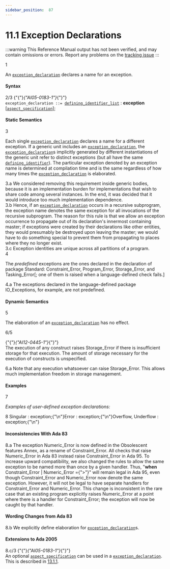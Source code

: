 ```yaml
---
sidebar_position:  87
---
```


# 11.1 Exception Declarations

:::warning
This Reference Manual output has not been verified,
and may contain omissions or errors.
Report any problems on the [tracking issue](https://github.com/ada-lang-io/ada-lang-io/issues/20)
:::


<AnnotatedOnly>
<MarginText>
1
</MarginText>
</AnnotatedOnly>
<p>An <code><a href="../AA-11/AA-11.1#S0303">exception_declaration</a></code> declares a name for an exception. <br /></p>


#### Syntax

<AnnotatedOnly>
<MarginText>
2/3
</MarginText>
</AnnotatedOnly>

<CodeBlock>
{"{"}<em>{"AI05-0183-1"}</em>{"}"} <br /><code>exception_declaration</code><a id="S0303"></a><code> ::= </code><code><a href="../AA-3/AA-3.3#S0033">defining_identifier_list</a></code> : <strong>exception</strong><br />   [<code><a href="../AA-13/AA-13.1#S0346">aspect_specification</a></code>];<br />

</CodeBlock>

#### Static Semantics

<AnnotatedOnly>
<MarginText>
3
</MarginText>
</AnnotatedOnly>
<p>Each single <code><a href="../AA-11/AA-11.1#S0303">exception_declaration</a></code> declares a name for a different exception. If a generic unit includes an <code><a href="../AA-11/AA-11.1#S0303">exception_declaration</a></code>, the <code><a href="../AA-11/AA-11.1#S0303">exception_declaration</a></code>s implicitly generated by different instantiations of the generic unit refer to distinct exceptions (but all have the same <code><a href="../AA-3/AA-3.1#S0022">defining_identifier</a></code>). The particular exception denoted by an exception name is determined at compilation time and is the same regardless of how many times the <code><a href="../AA-11/AA-11.1#S0303">exception_declaration</a></code> is elaborated. <br /></p>

<AnnotatedOnly>
<MarginText>
3.a
</MarginText>
</AnnotatedOnly>
<Admonition type="aarm" aarm="reason" title="Reason: ">
<strong></strong>We considered removing this requirement inside generic bodies, because it is an implementation burden for implementations that wish to share code among several instances. In the end, it was decided that it would introduce too much implementation dependence. <br /></Admonition>

<AnnotatedOnly>
<MarginText>
3.b
</MarginText>
</AnnotatedOnly>
<Admonition type="aarm" aarm="ramification" title="Ramification: ">
<strong></strong>Hence, if an <code><a href="../AA-11/AA-11.1#S0303">exception_declaration</a></code> occurs in a recursive subprogram, the exception name denotes the same exception for all invocations of the recursive subprogram. The reason for this rule is that we allow an exception occurrence to propagate out of its declaration's innermost containing master; if exceptions were created by their declarations like other entities, they would presumably be destroyed upon leaving the master; we would have to do something special to prevent them from propagating to places where they no longer exist. <br /></Admonition>

<AnnotatedOnly>
<MarginText>
3.c
</MarginText>
</AnnotatedOnly>
<Admonition type="aarm" aarm="ramification" title="Ramification: ">
<strong></strong>Exception identities are unique across all partitions of a program. <br /></Admonition>

<AnnotatedOnly>
<MarginText>
4
</MarginText>
</AnnotatedOnly>
<p>The <em>predefined</em> exceptions are the ones declared in the declaration of package Standard: Constraint_Error, Program_Error, Storage_Error, and Tasking_Error[; one of them is raised when a language-defined check fails.] <br /></p>

<AnnotatedOnly>
<MarginText>
4.a
</MarginText>
</AnnotatedOnly>
<Admonition type="aarm" aarm="ramification" title="Ramification: ">
<strong></strong>The exceptions declared in the language-defined package IO_Exceptions, for example, are not predefined. <br /></Admonition>


#### Dynamic Semantics

<AnnotatedOnly>
<MarginText>
5
</MarginText>
</AnnotatedOnly>
<p>The elaboration of an <code><a href="../AA-11/AA-11.1#S0303">exception_declaration</a></code> has no effect.<br /></p>

<AnnotatedOnly>
<MarginText>
6/5
</MarginText>
</AnnotatedOnly>
<p>{"{"}<em>{"AI12-0445-1"}</em>{"}"} <br />The execution of any construct raises Storage_Error if there is insufficient storage for that execution. The amount of storage necessary for the execution of constructs is unspecified. <br /></p>

<AnnotatedOnly>
<MarginText>
6.a
</MarginText>
</AnnotatedOnly>
<Admonition type="aarm" aarm="ramification" title="Ramification: ">
<strong></strong>Note that any execution whatsoever can raise Storage_Error. This allows much implementation freedom in storage management. <br /></Admonition>


#### Examples

<AnnotatedOnly>
<MarginText>
7
</MarginText>
</AnnotatedOnly>
<p><em>Examples of user-defined exception declarations:</em> <br /></p>

<AnnotatedOnly>
<MarginText>
8
</MarginText>
</AnnotatedOnly>
<CodeBlock language="ada">
Singular : exception;{"\n"}Error    : exception;{"\n"}Overflow, Underflow : exception;{"\n"}

</CodeBlock>

#### Inconsistencies With Ada 83

<AnnotatedOnly>
<MarginText>
8.a
</MarginText>
</AnnotatedOnly>
<Admonition type="aarm" aarm="note" title="Note: ">
The exception Numeric_Error is now defined in the Obsolescent features Annex, as a rename of Constraint_Error. All checks that raise Numeric_Error in Ada 83 instead raise Constraint_Error in Ada 95. To increase upward compatibility, we also changed the rules to allow the same exception to be named more than once by a given handler. Thus, "<strong>when</strong> Constraint_Error | Numeric_Error ={">"}" will remain legal in Ada 95, even though Constraint_Error and Numeric_Error now denote the same exception. However, it will not be legal to have separate handlers for Constraint_Error and Numeric_Error. This change is inconsistent in the rare case that an existing program explicitly raises Numeric_Error at a point where there is a handler for Constraint_Error; the exception will now be caught by that handler. <br /></Admonition>


#### Wording Changes from Ada 83

<AnnotatedOnly>
<MarginText>
8.b
</MarginText>
</AnnotatedOnly>
<Admonition type="aarm" aarm="note" title="Note: ">
We explicitly define elaboration for <code><a href="../AA-11/AA-11.1#S0303">exception_declaration</a></code>s. <br /></Admonition>


#### Extensions to Ada 2005

<AnnotatedOnly>
<MarginText>
8.c/3
</MarginText>
</AnnotatedOnly>
<Admonition type="aarm" aarm="note" title="Note: ">
{"{"}<em>{"AI05-0183-1"}</em>{"}"} <br />An optional <code><a href="../AA-13/AA-13.1#S0346">aspect_specification</a></code> can be used in a <code><a href="../AA-11/AA-11.1#S0303">exception_declaration</a></code>. This is described in <a href="../AA-13/AA-13.1#Subclause_13.1.1">13.1.1</a>. <br /></Admonition>

